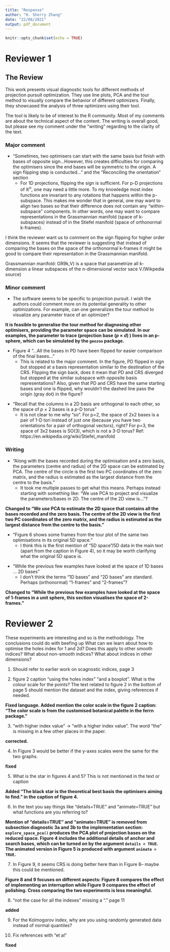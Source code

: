 ```yaml
---
title: "Response"
author: "H. Sherry Zhang"
date: "22/08/2021"
output: pdf_document
---
```


```r
knitr::opts_chunk$set(echo = TRUE)
```


# Reviewer 1


## The Review

This work presents visual diagnostic tools for different methods of projection pursuit optimization. They use line plots, PCA and the tour method to visually compare the behavior of different optimizers. Finally, they showcased the analysis of three optimizers using their tool. 

The tool is likely to be of interest to the R community.  Most of my comments are about the technical aspect of the content. The writing is overall good, but please see my comment under the "writing" regarding to the clarity of the text.

### Major comment

- "Sometimes, two optimisers can start with the same basis but finish with bases of opposite sign...However, this creates difficulties for comparing the optimisers since the end bases will be symmetric to the origin. A sign flipping step is conducted..." and the "Reconciling the orientation" section
  - For 1D projections, flipping the sign is sufficient. For p-D projections of $\mathbb{R}^n$​, one may need a little more. To my knowledge most index functions are invariant to any rotations that happens within the p-subspace. This makes me wonder that in general, one may want to align two bases so that their difference does not contain any "within-subspace" components. In other words, one may want to compare representations in the Grassmannian manifold  (space of k-subspaces) instead of in the Stiefel manifold (space of orthonormal k-frames).

\textcolor{red}{Is this a comment or anything to change?}
I think the reviewer want us to comment on the sign flipping for higher order dimensions. It seems that the reviewer is suggesting that instead of comparing the bases on the space of the orthonormal k-frames it might be good to compare their representation in the Grassmannian manifold.

Grassmannian manifold: GR9k,V) is a space that parametrize all k-dimension a linear subspaces of the n-dimensional vector sace V.(Wikpedia source)



### Minor comment

- The software seems to be specific to projection pursuit. I wish the authors could comment more on its potential generality to other optimizations. For example, can one generalizes the tour method to visualize any parameter trace of an optimizer?   

**It is feasible to generalise the tour method for diagnosing other optimisers, providing the parameter space can be simulated. In our examples, the parameter to trace (projection base ($p \times d$) ) lives in an p-sphere, which can be simulated by the `geozoo` package. **

- Figure 4 "...All the bases in PD have been flipped for easier comparison of the final bases..."
  - This is related to the major comment. In the figure, PD flipped in sign but stopped at a basis representation similar to the destination of the CRS. Flipping the sign back, does it mean that PD and CRS diverged but stopped at the similar subspace with opposite basis representations? Also, given that PD and CRS have the same starting bases and one is flipped, why wouldn't the dashed line pass the origin (gray dot) in the figure?

\textcolor{red}{The grey dot is the the zero matrix after projecting by the PCA. }
  
- "Recall that the columns in a 2D basis are orthogonal to each other, so the space of *p* × 2 bases is a *p*-D torus"
  - It is not clear to me why "so". For p=2, the space of 2x2 bases is a pair of 1-D tori instead of just one (because you have two orientations for a pair of orthogonal vectors), right? For p=3, the space of 3x2 bases is SO(3), which is not a 3-D torus? Ref: https://en.wikipedia.org/wiki/Stiefel_manifold
  
\textcolor{red}{TODO}

### Writing

- "Along with the bases recorded during the optimisation and a zero basis, the parameters (centre and radius) of the 2D space can be estimated by PCA. The centre of the circle is the first two PC coordinates of the zero matrix, and the radius is estimated as the largest distance from the centre to the basis."
  - It took me multiple passes to get what this means. Perhaps instead starting with something like: "We use PCA to project and visualize the parameters/bases in 2D. The centre of the 2D view is..."?

**Changed to "We use PCA to estimate the 2D space that contains all the bases recorded and the zero basis. The centre of the 2D view is the first two PC coordinates of the zero matrix, and the radius is estimated as the largest distance from the centre to the basis."**
  
  
- "Figure 6 shows some frames from the tour plot of the same two optimisations in its original 5D space."
  - I think this is the first mention of "5D space"/5D data in the main text (apart from the caption in Figure 4), so it may be worth clarifying what the original 5D space is. 

\textcolor{red}{The description of data is in the subsection simulation setup in the next section.}

- "While the previous few examples have looked at the space of 1D bases ...  2D bases"
  - I don't think the terms "1D bases" and "2D bases" are standard. Perhaps (orthonormal) "1-frames" and "2-frames"?

**Changed to "While the previous few examples have looked at the space of 1-frames in a unit sphere, this section visualises the space of 2-frames."**

# Reviewer 2

These experiments are interesting and so is the methodology.
The conclusions could do with beefing up
What can we learn about how to optimise the holes index for 1 and 2d?
Does this apply to other smooth indices? What about non-smooth indices?
What about indices in other dimensions?

\textcolor{red}{Is the reviewer suggesting adding more details in the first paragraph of the conclusion?}

1. Should refer to earlier work on scagnostic indices, page 3

\textcolor{red}{my understanding is that although scagnostics were introduced much earlier, using it as an index function for tourr is a recent implemntation.}

2. figure 2 caption "using the holes index"  "and a boxplot". What is the colour scale for the points? The text related to figure 2 in the bottom of page 5 should mention the dataset and the index, giving references if needed.

**Fixed language. Added mention the color scale in the figure 2 caption:  "The color scale is from the customised botanical palette in the ferrn package."**  

3. "with higher index value"  -> "with a higher index value". The word "the" is missing in a few other places in the paper.

**corrected.**  

4. In Figure 3 would be better if the y-axes scales were the same for the two graphs.

**fixed**  

5. What is the star in figures 4 and 5? This is not mentioned in the text or caption

**Added "The black star is the theoretical best basis the optimisers aiming to find." in the caption of figure 4.**

6. In the text you say things like "details=TRUE" and "animate=TRUE" but what functions are you referring to?

**Mention of "details=TRUE" and "animate=TRUE" is removed from subsection diagnostic 3a and 3b to the implementation section: `explore_space_pca()` produces the PCA plot of projection bases on the reduced space. Figure 4 includes the additional details of anchor and search bases, which can be turned on by the argument `details = TRUE`. The animated version in Figure 5 is produced with argument `animate = TRUE`.**

7. In Figure 9, it seems CRS is doing better here than in Figure 8-- maybe this could be mentioned.

**Figure 8 and 9 focuses on different aspects: Figure 8 compares the effect of implementing an interruption while Figure 9 compares the effect of polishing. Cross comparing the two experiments is less meaningful.**

8. "not the case for all the indexes" missing a "." page 11

**added**

9. For the Kolmogorov index, why are you using randomly generated data instead of normal quantiles?

\textcolor{red}{TODO}

10. Fix references with "et al"

**fixed**


 
